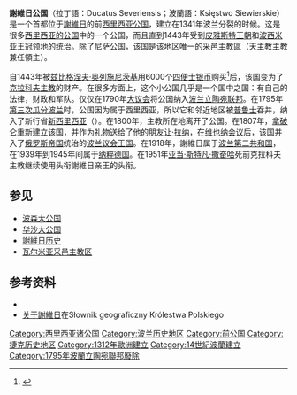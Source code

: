 {{for|俄罗斯公国|希维利安公国}}
{{Infobox  Former Subdivision
|native_name            = ''Księstwo Siewierskie''
|conventional_long_name = 謝維日公国
|common_name            = 謝維日公国
|continent              = 歐洲
|image_map              = SiewierskieIRP.png
|image_map_caption      = [[波兰立陶宛联邦|波兰立陶宛联邦]]行政区划，謝維日公国标为红色               
|nation                 = 波兰立陶宛联邦
|country                = 波兰立陶宛联邦
|status_text            = [[波兰立陶宛联邦|波兰立陶宛联邦]][[克拉科夫主教|克拉科夫主教]]拥有
|year_start             = 1443年
|year_end               = 1790年
|image_coat             = 
}}

'''謝維日公国'''（拉丁語：Ducatus Severiensis；波蘭語：Księstwo Siewierskie）是一个首都位于[[謝維日|謝維日]]的前[[西里西亚|西里西亚]][[公国|公国]]，建立在1341年波兰分裂的时候。这是很多[[位于西里西亚的公国|西里西亚的公国]]中的一个公国，而且直到1443年受到[[皮雅斯特王朝|皮雅斯特王朝]]和[[波西米亚|波西米亚]]王冠领地的统治。除了[[尼萨公国|尼萨公国]]，该国是该地区唯一的[[采邑主教|采邑主教區]]（[[天主教|天主教]][[主教|主教]]兼任領主）。

自1443年被[[兹比格涅夫·奥列施尼茨基_(红衣主教)|兹比格涅夫·奥列施尼茨基]]用6000个[[四便士银币|四便士银币]]购买<ref>{{cite book|title=上帝的游乐场：波兰历史|last=大卫|first=诺曼|authorlink=|coauthors=|year=2005年|publisher=哥伦比亚大学出版社|location=|isbn=9780231128179|pages=174页|url=http://books.google.com/books?id=07vm4vmWPqsC&pg=PA174&dq|access-date=2009-02-21|archive-date=2014-01-11|archive-url=https://web.archive.org/web/20140111141249/http://books.google.com/books?id=07vm4vmWPqsC&pg=PA174&dq|dead-url=no}}</ref>后，该国变为了[[克拉科夫主教|克拉科夫主教]]的财产。在很多方面上，这个小公国几乎是一个国中之国：有自己的法律，财政和军队。仅仅在1790年[[大议会|大议会]]将公国纳入[[波兰立陶宛联邦|波兰立陶宛联邦]]。在1795年[[瓜分波兰|第三次瓜分波兰]]时，公国因为属于西里西亚，所以它和邻近地区被[[普魯士王國|普鲁士]]吞并，纳入了新行省[[新西里西亚|新西里西亚]]（{{lang-de|Neuschlesien}}）。在1800年，主教所在地离开了公国。在1807年，[[拿破仑|拿破仑]]重新建立该国，并作为礼物送给了他的朋友[[让·拉纳|让·拉纳]]，在[[维也纳会议|维也纳会议]]后，该国并入了[[俄罗斯帝国|俄罗斯帝国]]统治的[[波兰议会王国|波兰议会王国]]。在1918年，謝維日属于[[波兰第二共和国|波兰第二共和国]]，在1939年到1945年间属于[[纳粹德国|纳粹德国]]。在1951年[[亚当·斯特凡·撒奋哈|亚当·斯特凡·撒奋哈]]死前克拉科夫主教继续使用头衔謝維日亲王的头衔。

==参见==
*[[波森大公国|波森大公国]]
*[[华沙大公国|华沙大公国]]
*[[謝維日#历史|謝維日历史]]
*[[瓦尔米亚采邑主教区|瓦尔米亚采邑主教区]]

==参考资料==
{{reflist}}
*{{cite book |title=破裂的欧洲，1600年-1721年|last=斯图尔蒂|first=大卫|authorlink= |coauthors= |year=2002年|publisher=布莱克维尔出版集团|location= |isbn=9780631205135 |pages=第9页 |url=http://books.google.com/books?id=KvD1_c9wQaAC&pg=PA9 }}
*[http://dir.icm.edu.pl/pl/Slownik_geograficzny/Tom_X/602 关于謝維日]{{Wayback|url=http://dir.icm.edu.pl/pl/Slownik_geograficzny/Tom_X/602 |date=20111004034540 }}在Słownik geograficzny Królestwa Polskiego

{{Administrative division of the Polish-Lithuanian Commonwealth}}

[[Category:西里西亚诸公国|Category:西里西亚诸公国]]
[[Category:波兰历史地区|Category:波兰历史地区]]
[[Category:前公国|Category:前公国]]
[[Category:捷克历史地区|Category:捷克历史地区]]
[[Category:1312年歐洲建立|Category:1312年歐洲建立]]
[[Category:14世紀波蘭建立|Category:14世紀波蘭建立]]
[[Category:1795年波蘭立陶宛聯邦廢除|Category:1795年波蘭立陶宛聯邦廢除]]